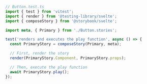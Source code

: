 ```ts
// Button.test.ts
import { test } from 'vitest';
import { render } from '@testing-library/svelte';
import { composeStory } from '@storybook/svelte';

import meta, { Primary } from './Button.stories';

test('renders and executes the play function', async () => {
  const PrimaryStory = composeStory(Primary, meta);

  // First, render the story
  render(PrimaryStory.Component, PrimaryStory.props);

  // Then, execute the play function
  await PrimaryStory.play();
});
```
